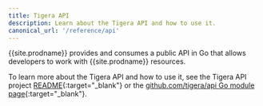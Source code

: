 ```yaml
---
title: Tigera API
description: Learn about the Tigera API and how to use it.
canonical_url: '/reference/api'
---
```


{{site.prodname}} provides and consumes a public API in Go that allows
developers to work with {{site.prodname}} resources.

To learn more about the Tigera API and how to use it, see the Tigera API project [README](https://github.com/tigera/api/blob/master/README.md){:target="_blank"} or
the [github.com/tigera/api Go module
page](https://pkg.go.dev/github.com/tigera/api){:target="_blank"}.
